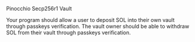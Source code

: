 
<ChallengeTitle>Pinocchio Secp256r1 Vault</ChallengeTitle>

<RequirementList>
  <Requirement title="Challenge 1: Taking deposits">
    Your program should allow a user to deposit SOL into their own vault through passkeys verification.
  </Requirement>

  <Requirement title="Challenge 2: Allowing withdrawal">
    The vault owner should be able to withdraw SOL from their vault through passkeys verification.
  </Requirement>
</RequirementList>
